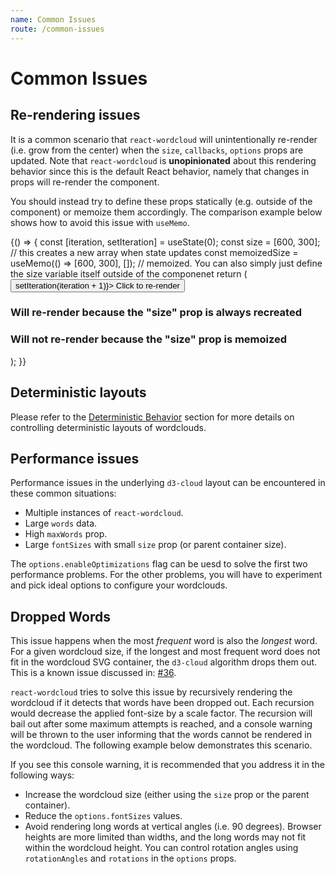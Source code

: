 ```yaml
---
name: Common Issues
route: /common-issues
---
```




# Common Issues

## Re-rendering issues

It is a common scenario that
`react-wordcloud` will unintentionally re-render (i.e. grow from the center) when the `size`, `callbacks`, `options` props are updated.  Note that `react-wordcloud` is **unopinionated** about this rendering behavior since this is the default React behavior, namely that changes in props will re-render the component.

You should instead try to define these props statically (e.g. outside of the component) or memoize them accordingly. The comparison example below shows how to avoid this issue with `useMemo`.

<Playground>
  {() => {
    const [iteration, setIteration] = useState(0);
    const size = [600, 300];  // this creates a new array when state updates
    const memoizedSize = useMemo(() => [600, 300], []);  // memoized. You can also simply just define the size variable itself outside of the componenet
    return (
      <div>
        <button onClick={() => setIteration(iteration + 1)}>
          Click to re-render
        </button>
        <h3>Will re-render because the "size" prop is always recreated</h3>
        <ReactWordcloud size={size} words={words} />
        <h3>Will not re-render because the "size" prop is memoized</h3>
        <ReactWordcloud size={memoizedSize} words={words} />
      </div>
    );
  }}
</Playground>

## Deterministic layouts
Please refer to the [Deterministic Behavior](../usage/options#deterministic-behaviour) section for more details on controlling deterministic layouts of wordclouds.

## Performance issues

Performance issues in the underlying `d3-cloud` layout can be encountered in these common situations:

- Multiple instances of `react-wordcloud`.
- Large `words` data.
- High `maxWords` prop.
- Large `fontSizes` with small `size` prop (or parent container size).

The `options.enableOptimizations` flag can be uesd to solve the first two performance problems. For the other problems, you will have to experiment and pick ideal options to configure your wordclouds.

## Dropped Words

This issue happens when the most _frequent_ word is also the _longest_ word. For a given wordcloud size, if the longest and most frequent word does not fit in the wordcloud SVG container, the `d3-cloud` algorithm drops them out. This is a known issue discussed in: [#36](https://github.com/jasondavies/d3-cloud/issues/36).

`react-wordcloud` tries to solve this issue by recursively rendering the wordcloud if it detects that words have been dropped out. Each recursion would decrease the applied font-size by a scale factor. The recursion will bail out after some maximum attempts is reached, and a console warning will be thrown to the user informing that the words cannot be rendered in the wordcloud. The following example below demonstrates this scenario.

<Playground>
  <ReactWordcloud
    size={[200, 200]}
    words={[
      { text: "this_is_a_long_word_and_also_the_most_frequent", value: 60 },
      { text: "some_word", value: 30 },
      { text: "another_word", value: 20 },
    ]}
  />
</Playground>

If you see this console warning, it is recommended that you address it in the following ways:

- Increase the wordcloud size (either using the `size` prop or the parent container).
- Reduce the `options.fontSizes` values.
- Avoid rendering long words at vertical angles (i.e. 90 degrees). Browser heights are more limited than widths, and the long words may not fit within the wordcloud height. You can control rotation angles using `rotationAngles` and `rotations` in the `options` props.
